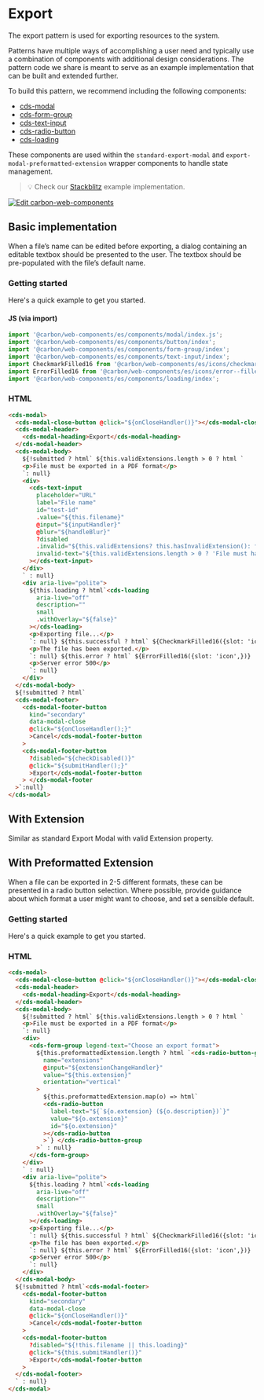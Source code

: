 
<Meta of={exportModalStories} />

# Export

The export pattern is used for exporting resources to the system.

Patterns have multiple ways of accomplishing a user need and typically use a
combination of components with additional design considerations. The pattern
code we share is meant to serve as an example implementation that can be built
and extended further.

To build this pattern, we recommend including the following components:

- [cds-modal](https://web-components.carbondesignsystem.com/?path=/docs/components-modal)
- [cds-form-group](https://web-components.carbondesignsystem.com/?path=/docs/components-form-group)
- [cds-text-input](https://web-components.carbondesignsystem.com/?path=/docs/components-text-input)
- [cds-radio-button](https://web-components.carbondesignsystem.com/?path=/docs/components-radio-button)
- [cds-loading](https://web-components.carbondesignsystem.com/?path=/docs/components-loading)

These components are used within the `standard-export-modal` and
`export-modal-preformatted-extension` wrapper components to handle state
management.

> 💡 Check our
> [Stackblitz](https://stackblitz.com/github/carbon-design-system/ibm-products/tree/main/packages/ibm-products-web-components/examples/export-modal)
> example implementation.

[![Edit carbon-web-components](https://developer.stackblitz.com/img/open_in_stackblitz.svg)](https://stackblitz.com/github/carbon-design-system/ibm-products/tree/main/packages/ibm-products-web-components/examples/export-modal)

## Basic implementation

When a file’s name can be edited before exporting, a dialog containing an
editable textbox should be presented to the user. The textbox should be
pre-populated with the file’s default name.

### Getting started

Here's a quick example to get you started.

#### JS (via import)

```javascript
import '@carbon/web-components/es/components/modal/index.js';
import '@carbon/web-components/es/components/button/index';
import '@carbon/web-components/es/components/form-group/index';
import '@carbon/web-components/es/components/text-input/index';
import CheckmarkFilled16 from '@carbon/web-components/es/icons/checkmark--filled/16';
import ErrorFilled16 from '@carbon/web-components/es/icons/error--filled/16';
import '@carbon/web-components/es/components/loading/index';
```

### HTML

```html
<cds-modal>
  <cds-modal-close-button @click="${onCloseHandler()}"></cds-modal-close-button>
  <cds-modal-header>
    <cds-modal-heading>Export</cds-modal-heading>
  </cds-modal-header>
  <cds-modal-body>
    ${!submitted ? html` ${this.validExtensions.length > 0 ? html `
    <p>File must be exported in a PDF format</p>
    `: null}
    <div>
      <cds-text-input
        placeholder="URL"
        label="File name"
        id="test-id"
        .value="${this.filename}"
        @input="${inputHandler}"
        @blur="${handleBlur}"
        ?disabled
        .invalid="${this.validExtensions? this.hasInvalidExtension(): false}"
        invalid-text="${this.validExtensions.length > 0 ? 'File must have valid extension .pdf': null}"
      ></cds-text-input>
    </div>
    ` : null}
    <div aria-live="polite">
      ${this.loading ? html`<cds-loading
        aria-live="off"
        description=""
        small
        .withOverlay="${false}"
      ></cds-loading>
      <p>Exporting file...</p>
      `: null} ${this.successful ? html` ${CheckmarkFilled16({slot: 'icon',})}
      <p>The file has been exported.</p>
      `: null} ${this.error ? html` ${ErrorFilled16({slot: 'icon',})}
      <p>Server error 500</p>
      `: null}
    </div>
  </cds-modal-body>
  ${!submitted ? html`
  <cds-modal-footer>
    <cds-modal-footer-button
      kind="secondary"
      data-modal-close
      @click="${onCloseHandler();}"
      >Cancel</cds-modal-footer-button
    >
    <cds-modal-footer-button
      ?disabled="${checkDisabled()}"
      @click="${submitHandler();}"
      >Export</cds-modal-footer-button
    > </cds-modal-footer
  >`:null}
</cds-modal>
```

## With Extension

Similar as standard Export Modal with valid Extension property.

## With Preformatted Extension

When a file can be exported in 2-5 different formats, these can be presented in
a radio button selection. Where possible, provide guidance about which format a
user might want to choose, and set a sensible default.

### Getting started

Here's a quick example to get you started.

### HTML

```html
<cds-modal>
  <cds-modal-close-button @click="${onCloseHandler()}"></cds-modal-close-button>
  <cds-modal-header>
    <cds-modal-heading>Export</cds-modal-heading>
  </cds-modal-header>
  <cds-modal-body>
    ${!submitted ? html` ${this.validExtensions.length > 0 ? html `
    <p>File must be exported in a PDF format</p>
    `: null}
    <div>
      <cds-form-group legend-text="Choose an export format">
        ${this.preformattedExtension.length ? html `<cds-radio-button-group
          name="extensions"
          @input="${extensionChangeHandler}"
          value="${this.extension}"
          orientation="vertical"
        >
          ${this.preformattedExtension.map(o) => html`
          <cds-radio-button
            label-text="${`${o.extension} (${o.description})`}"
            value="${o.extension}"
            id="${o.extension}"
          ></cds-radio-button
          >`} </cds-radio-button-group
        >` : null}
      </cds-form-group>
    </div>
    ` : null}
    <div aria-live="polite">
      ${this.loading ? html`<cds-loading
        aria-live="off"
        description=""
        small
        .withOverlay="${false}"
      ></cds-loading>
      <p>Exporting file...</p>
      `: null} ${this.successful ? html` ${CheckmarkFilled16({slot: 'icon',})}
      <p>The file has been exported.</p>
      `: null} ${this.error ? html` ${ErrorFilled16({slot: 'icon',})}
      <p>Server error 500</p>
      `: null}
    </div>
  </cds-modal-body>
  ${!submitted ? html`<cds-modal-footer>
    <cds-modal-footer-button
      kind="secondary"
      data-modal-close
      @click="${onCloseHandler()}"
      >Cancel</cds-modal-footer-button
    >
    <cds-modal-footer-button
      ?disabled="${!this.filename || this.loading}"
      @click="${this.submitHandler()}"
      >Export</cds-modal-footer-button
    >
  </cds-modal-footer>
  ` : null}
</cds-modal>
```
